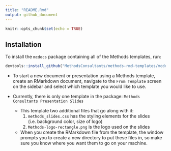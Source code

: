```yaml
---
title: "README.Rmd"
output: github_document
---
```


```r
knitr::opts_chunk$set(echo = TRUE)
```

## Installation

To install the `mcdocs` package containing all of the Methods templates, run:

```r
devtools::install_github("MethodsConsultants/methods-rmd-templates/mcdocs")
```

- To start a new document or presentation using a Methods template, create an RMarkdown document, navigate to the `From Template` screen on the sidebar and select which template you would like to use.

- Currently, there is only one template in the package: `Methods Consultants Presentation Slides`
    - This template two additional files that go along with it:
        1. `methods_slides.css` has the styling elements for the slides (i.e. background color, size of logo)
        2. `Methods-logo-rectangle.png` is the logo used on the slides
    - When you create the RMarkdown file from the template, the window prompts you to create a new directory to put these files in, so make sure you know where you want them to go on your machine.
